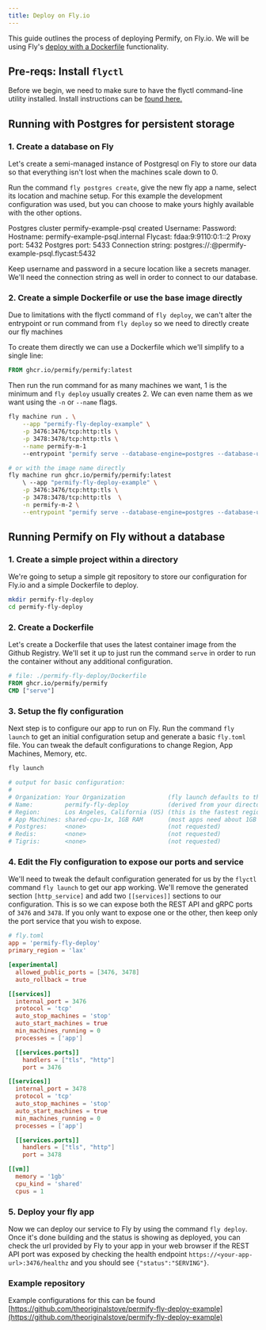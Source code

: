 ```yaml
---
title: Deploy on Fly.io
---
```


This guide outlines the process of deploying Permify, on Fly.io. We will be using Fly's [deploy with a Dockerfile](https://fly.io/docs/languages-and-frameworks/dockerfile/) functionality.

## Pre-reqs: Install `flyctl`

Before we begin, we need to make sure to have the flyctl command-line utility installed. Install instructions can be [found here.](https://fly.io/docs/flyctl/install/)

## Running with Postgres for persistent storage

### 1. Create a database on Fly

Let's create a semi-managed instance of Postgresql on Fly to store our data so that everything isn't lost when the machines scale down to 0.

Run the command `fly postgres create`, give the new fly app a name, select its location and machine setup. For this example the development configuration was used, but you can choose to make yours highly available with the other options.

Postgres cluster permify-example-psql created
  Username:    <username>
  Password:    <password>
  Hostname:    permify-example-psql.internal
  Flycast:     fdaa:9:9110:0:1::2
  Proxy port:  5432
  Postgres port:  5433
  Connection string: postgres://<username>:<password>@permify-example-psql.flycast:5432

Keep username and password in a secure location like a secrets manager. We'll need the connection string as well in order to connect to our database.

### 2. Create a simple Dockerfile or use the base image directly

Due to limitations with the flyctl command of `fly deploy`, we can't alter the entrypoint or run command from `fly deploy` so we need to directly create our fly machines

To create them directly we can use a Dockerfile which we'll simplify to a single line:

```dockerfile
FROM ghcr.io/permify/permify:latest
```

Then run the run command for as many machines we want, 1 is the minimum and `fly deploy` usually creates 2. We can even name them as we want using the `-n` or `--name` flags.

```sh
fly machine run . \
    --app "permify-fly-deploy-example" \
    -p 3476:3476/tcp:http:tls \
    -p 3478:3478/tcp:http:tls \
    --name permify-m-1
    --entrypoint "permify serve --database-engine=postgres --database-uri='postgres://<usename>:<password>@<url-for-postgres>'"

# or with the image name directly
fly machine run ghcr.io/permify/permify:latest
    \ --app "permify-fly-deploy-example" \
    -p 3476:3476/tcp:http:tls \
    -p 3478:3478/tcp:http:tls  \
    -n permify-m-2 \
    --entrypoint "permify serve --database-engine=postgres --database-uri='postgres://<usename>:<password>@<url-for-postgres>'"
```

## Running Permify on Fly without a database

### 1. Create a simple project within a directory

We're going to setup a simple git repository to store our configuration for Fly.io and a simple Dockerfile to deploy.

```sh
mkdir permify-fly-deploy
cd permify-fly-deploy
```

### 2. Create a Dockerfile

Let's create a Dockerfile that uses the latest container image from the Github Registry. We'll set it up to just run the command `serve` in order to run the container without any additional configuration.

```dockerfile
# file: ./permify-fly-deploy/Dockerfile
FROM ghcr.io/permify/permify
CMD ["serve"]
```

### 3. Setup the fly configuration

Next step is to configure our app to run on Fly. Run the command `fly launch` to get an initial configuration setup and generate a basic `fly.toml` file. You can tweak the default configurations to change Region, App Machines, Memory, etc.

```sh
fly launch

# output for basic configuration:
#
# Organization: Your Organization            (fly launch defaults to the personal org)
# Name:         permify-fly-deploy           (derived from your directory name)
# Region:       Los Angeles, California (US) (this is the fastest region for you)
# App Machines: shared-cpu-1x, 1GB RAM       (most apps need about 1GB of RAM)
# Postgres:     <none>                       (not requested)
# Redis:        <none>                       (not requested)
# Tigris:       <none>                       (not requested)

```

### 4. Edit the Fly configuration to expose our ports and service

We'll need to tweak the default configuration generated for us by the `flyctl` command `fly launch` to get our app working. We'll remove the generated section `[http_service]` and add two `[[services]]` sections to our configuration.
This is so we can expose both the REST API and gRPC ports of `3476` and `3478`. If you only want to expose one or the other, then keep only the port service that you wish to expose.

```toml
# fly.toml
app = 'permify-fly-deploy'
primary_region = 'lax'

[experimental]
  allowed_public_ports = [3476, 3478]
  auto_rollback = true

[[services]]
  internal_port = 3476
  protocol = 'tcp'
  auto_stop_machines = 'stop'
  auto_start_machines = true
  min_machines_running = 0
  processes = ['app']

  [[services.ports]]
    handlers = ["tls", "http"]
    port = 3476

[[services]]
  internal_port = 3478
  protocol = 'tcp'
  auto_stop_machines = 'stop'
  auto_start_machines = true
  min_machines_running = 0
  processes = ['app']

  [[services.ports]]
    handlers = ["tls", "http"]
    port = 3478

[[vm]]
  memory = '1gb'
  cpu_kind = 'shared'
  cpus = 1
```

### 5. Deploy your fly app

Now we can deploy our service to Fly by using the command `fly deploy`. Once it's done building and the status is showing as deployed, you can check the url provided by Fly to your app in your web browser if the REST API port was exposed by checking the health endpoint `https://<your-app-url>:3476/healthz` and you should see `{"status":"SERVING"}`.

### Example repository
Example configurations for this can be found [https://github.com/theoriginalstove/permify-fly-deploy-example](https://github.com/theoriginalstove/permify-fly-deploy-example)

